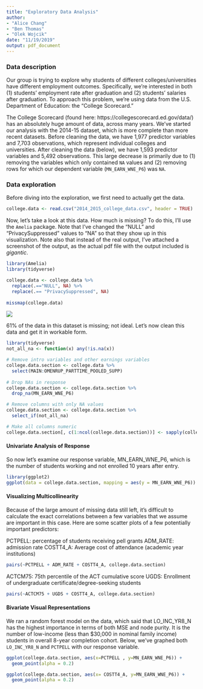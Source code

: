 ```yaml
---
title: "Exploratory Data Analysis"
author: 
- "Alice Chang"
- "Ben Thomas"
- "Olek Wojcik"
date: "11/19/2019"
output: pdf_document
---
```


### Data description

Our group is trying to explore why students of different colleges/universities have different employment outcomes. Specifically, we're interested in both (1) students' employment rate after graduation and (2) students' salaries after graduation. To approach this problem, we're using data from the U.S. Department of Education: the "College Scorecard." 
  
The College Scorecard (found here: https://collegescorecard.ed.gov/data/) has an absolutely huge amount of data, across many years. We've started our analysis with the 2014-15 dataset, which is more complete than more recent datasets. Before cleaning the data, we have 1,977 predictor variables and 7,703 observations, which represent individual colleges and universities. After cleaning the data (below), we have 1,593 predictor variables and 5,492 observations. This large decrease is primarily due to (1) removing the variables which only contained `NA` values and (2) removing rows for which our dependent variable (`MN_EARN_WNE_P6`) was `NA`. 

### Data exploration

Before diving into the exploration, we first need to actually get the data. 

```r
college.data <- read.csv("2014_2015_college_data.csv", header = TRUE)
```

Now, let's take a look at this data. How much is missing? To do this, I'll use the `Amelia` package. Note that I've changed the "NULL" and "PrivacySuppressed" values to "NA" so that they show up in this visualization. Note also that instead of the real output, I've attached a screenshot of the output, as the actual pdf file with the output included is *gigantic*. 

```r
library(Amelia)
library(tidyverse)

college.data <- college.data %>%
  replace(.=="NULL", NA) %>%
  replace(.== "PrivacySuppressed", NA)
  
missmap(college.data)
```

![](Missingness.png)

61% of the data in this dataset is missing; not ideal. Let's now clean this data and get it in workable form. 

```r
library(tidyverse)
not_all_na <- function(x) any(!is.na(x))

# Remove intro variables and other earnings variables
college.data.section <- college.data %>%
  select(MAIN:OMENRUP_PARTTIME_POOLED_SUPP)
  
# Drop NAs in response
college.data.section <- college.data.section %>% 
  drop_na(MN_EARN_WNE_P6)

# Remove columns with only NA values
college.data.section <- college.data.section %>% 
  select_if(not_all_na)

# Make all columns numeric
college.data.section[, c(1:ncol(college.data.section))] <- sapply(college.data.section[, c(1:ncol(college.data.section))], as.numeric)

```

#### Univariate Analysis of Response

So now let's examine our response variable, MN_EARN_WNE_P6, which is the number of students working and not enrolled 10 years after entry.

```r
library(ggplot2)
ggplot(data = college.data.section, mapping = aes(y = MN_EARN_WNE_P6)) + geom_boxplot() + labs(y = "Count of Students Working After Ten Years", title = "Boxplot of Response Variable")
```









#### Visualizing Multicollinearity

Because of the large amount of missing data still left, it's difficult to calculate the exact correlations between a few variables that we assume are important in this case. Here are some scatter plots of a few potentially important predictors:

PCTPELL: percentage of students receiving pell grants
ADM_RATE: admission rate
COSTT4_A: Average cost of attendance (academic year institutions)

```r
pairs(~PCTPELL + ADM_RATE + COSTT4_A, college.data.section)
```
ACTCM75: 75th percentile of the ACT cumulative score
UGDS: Enrollment of undergraduate certificate/degree-seeking students

```r
pairs(~ACTCM75 + UGDS + COSTT4_A, college.data.section)
```

#### Bivariate Visual Representations

We ran a random forest model on the data, which said that LO_INC_YR8_N has the highest importance in terms of both MSE and node purity. It is the number of low-income (less than $30,000 in nominal family income) students in overall 8-year completion cohort. Below, we've graphed both `LO_INC_YR8_N` and `PCTPELL` with our response variable. 

```r
ggplot(college.data.section, aes(x=PCTPELL , y=MN_EARN_WNE_P6)) + 
  geom_point(alpha = 0.2)
```

```r
ggplot(college.data.section, aes(x= COSTT4_A, y=MN_EARN_WNE_P6)) + 
  geom_point(alpha = 0.2)
```

